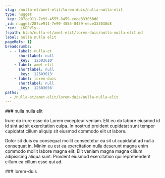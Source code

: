 ```yaml
---
slug: /nulla-et/amet-elit/lorem-duis/nulla-nulla-elit
type: nugget
_key: 287ce911-7e99-4555-8459-eece333038d8
_id: nugget/287ce911-7e99-4555-8459-eece333038d8
_rev: _iKEPVly--_
fspath: blah/nulla-et/amet-elit/lorem-duis/nulla-nulla-elit.md
label: nulla nulla elit
pageRefs: {}
breadcrumbs:
  - - label: nulla-et
      shortlabel: null
      _key: '12503610'
    - label: amet-elit
      shortlabel: null
      _key: '12503613'
    - label: lorem-duis
      shortlabel: null
      _key: '12503656'
paths:
  - /nulla-et/amet-elit/lorem-duis/nulla-nulla-elit
---
```


<NuggetArea>
<Nugget slug="/nulla-et/amet-elit/lorem-duis/nulla-nulla-elit" type="nugget" _key="287ce911-7e99-4555-8459-eece333038d8" _id="nugget/287ce911-7e99-4555-8459-eece333038d8" _rev="_iKEPVly--_" fspath="blah/nulla-et/amet-elit/lorem-duis/nulla-nulla-elit.md" label="nulla nulla elit" paths="/nulla-et/amet-elit/lorem-duis/nulla-nulla-elit">
<NuggetBody>
### nulla nulla elit

Irure do irure esse do Lorem excepteur veniam. Elit eu do labore eiusmod id id sint ad sit exercitation culpa. In nostrud proident cupidatat sunt tempor cupidatat cillum aliquip sit eiusmod commodo elit ut labore.

Dolor sit duis eu consequat mollit consectetur ea sit ut cupidatat ad nulla consequat in. Minim eu est ea exercitation nulla deserunt magna enim commodo mollit labore magna elit. Elit veniam magna magna cillum adipisicing aliqua sunt. Proident eiusmod exercitation qui reprehenderit cillum ea cillum esse qui ad.

</NuggetBody>
<Breadcrumbs>
<Crumbs>
<Crumb _key="12503610" label="nulla-et" /><Crumb _key="12503613" label="amet-elit" /><Crumb _key="12503656" label="lorem-duis" />
</Crumbs>
</Breadcrumbs>
</Nugget>

<NuggetsInbound>
</NuggetsInbound>
<NuggetsOutbound>
</NuggetsOutbound>
</NuggetArea>
<PassagesInbound>
<Passage direction="inbound" type="passage" _key="12503656" _id="passage/12503656" _rev="_iKEPVlu--_" label="lorem-duis" passage="lorem-duis" fspath="blah/nulla-et/amet-elit/lorem-duis" paths="/nulla-et/amet-elit/lorem-duis" slug="/nulla-et/amet-elit/lorem-duis">
<NuggetBody>
### lorem-duis

</NuggetBody>
<Breadcrumbs>
<Crumbs>
<Crumb _key="12503610" label="nulla-et" /><Crumb _key="12503613" label="amet-elit" />
</Crumbs>
</Breadcrumbs>
</Passage>

</PassagesInbound>
<PassagesOutbound>
</PassagesOutbound>